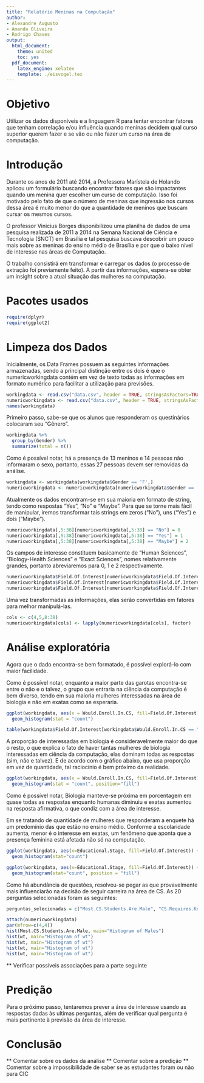 ```yaml
---
title: "Relatório Meninas na Computação"
author:
- Alexandre Augusto
- Amanda Oliveira
- Rodrigo Chaves
output:
  html_document:
    theme: united
    toc: yes
  pdf_document:
    latex_engine: xelatex
    template: ./eisvogel.tex
---
```


# Objetivo

Utilizar os dados disponíveis e a linguagem R para tentar encontrar fatores que tenham correlação e/ou influência quando 
meninas decidem qual curso superior querem fazer e se vão ou não fazer um curso na área
de computação.

# Introdução

Durante os anos de 2011 até 2014, a Professora Marístela de Holando aplicou um formulário 
buscando encontrar fatores que são impactantes quando um menina quer escolher um curso
de computação. Isso foi motivado pelo fato de que o número de meninas que ingressão 
nos cursos dessa área é muito menor do que a quantidade de meninos que buscam cursar os mesmos 
cursos.

O professor Vinícius Borges disponibilizou uma planilha de dados de uma pesquisa 
realizada de 2011 a 2014 na Semana Nacional de Ciência e Tecnologia (SNCT) em Brasília e tal 
pesquisa buscava descobrir um pouco mais sobre as meninas do ensino médio de Brasília e 
por que o baixo nível de interesse nas áreas de Computação.

O trabalho consistirá em transformar e carregar os dados (o processo de extração foi 
previamente feito). A partir das informações, espera-se obter um insight sobre a atual situação 
das mulheres na computação.

# Pacotes usados

```r
require(dplyr)
require(ggplot2)
```

# Limpeza dos Dados

Inicialmente, os Data Frames possuem as seguintes informações armazenadas, sendo a principal distinção entre os dois é que o numericworkingdata contém em vez de texto todas as informações em formato numérico  para facilitar a utilização para previsões.

```r
workingdata <- read.csv("data.csv", header = TRUE, stringsAsFactors=TRUE)
numericworkingdata <- read.csv("data.csv", header = TRUE, stringsAsFactors=FALSE)
names(workingdata)
```

Primeiro passo, sabe-se que os alunos que responderam os questinários colocaram seu "Gênero".

```r
workingdata %>%
  group_by(Gender) %>%
  summarize(total = n())
```

Como é possível notar, há a presença de 13 meninos e 14 pessoas não informaram o sexo, 
portanto, essas 27 pessoas devem ser removidas da análise.

```r
workingdata <- workingdata[workingdata$Gender == 'F',]
numericworkingdata <- numericworkingdata[numericworkingdata$Gender == 'F',]
```

Atualmente os dados encontram-se em sua maioria em formato de string, tendo como respostas "Yes", "No" e "Maybe". Para que se torne mais fácil de manipular, iremos transformar tais strings em zeros ("No"), uns ("Yes") e dois ("Maybe").

```r
numericworkingdata[,5:38][numericworkingdata[,5:38] == "No"] = 0
numericworkingdata[,5:38][numericworkingdata[,5:38] == "Yes"] = 1
numericworkingdata[,5:38][numericworkingdata[,5:38] == "Maybe"] = 2
```

Os campos de interesse constituem basicamente de "Human Sciences", "Biology-Health Sciences"
e "Exact Sciences", nomes relativamente grandes, portanto abreviaremos para 0, 1 e 2 respectivamente.

```r
numericworkingdata$Field.Of.Interest[numericworkingdata$Field.Of.Interest == "Human Sciences"] = 0
numericworkingdata$Field.Of.Interest[numericworkingdata$Field.Of.Interest == "Biology-Health Sciences"] = 1
numericworkingdata$Field.Of.Interest[numericworkingdata$Field.Of.Interest == "Exact Sciences"] = 2
```
 
Uma vez transformadas as informações, elas serão convertidas em fatores para melhor manipulá-las.

```r
cols <- c(4,5,8:38)
numericworkingdata[cols] <- lapply(numericworkingdata[cols], factor)
```

# Análise exploratória

Agora que o dado encontra-se bem formatado, é possível explorá-lo com maior facilidade.

Como é possível notar, enquanto a maior parte das garotas encontra-se entre o não e o talvez, o grupo que entraria na ciência da computação é bem diverso, tendo em sua maioria mulheres interessadas na área de biologia e não em exatas como se esperaria.
```r
ggplot(workingdata, aes(x = Would.Enroll.In.CS, fill=Field.Of.Interest)) +
  geom_histogram(stat = "count")
```
```r

table(workingdata$Field.Of.Interest[workingdata$Would.Enroll.In.CS == "Yes"])
```

A proporção de interessadas em biologia é consideravelmente maior do que o resto, o que explica o fato de haver tantas mulheres de biologia interessadas em ciência da computação, elas dominam todas as respostas (sim, não e talvez). E de acordo com o gráfico abaixo, que usa proporção em vez de quantidade, tal raciocínio é bem próximo da realidade.

```r
ggplot(workingdata, aes(x = Would.Enroll.In.CS, fill=Field.Of.Interest)) +
  geom_histogram(stat = "count", position="fill")
```
Como é possível notar, Biologia manteve-se próxima em porcentagem em quase todas as respostas  enquanto humanas diminuiu e exatas aumentou na resposta afirmativa, o que condiz com a área de interesse.



Em se tratando de quantidade de mulheres que responderam a enquete há um predomínio das que estão no ensino médio. Conforme a escolaridade aumenta, menor é o interesse em exatas, um fenômeno que aponta que a presença feminina está afetada não só na computação.

```r
ggplot(workingdata, aes(x=Educational.Stage, fill=Field.Of.Interest)) +
  geom_histogram(stat="count")
```
```r
ggplot(workingdata, aes(x=Educational.Stage, fill=Field.Of.Interest)) +
  geom_histogram(stat="count", position = "fill")
```

Como há abundância de questões, resolveu-se pegar as que provavelmente mais influenciarão na decisão de seguir carreira na área de CS. As 20 perguntas selecionadas foram as seguintes: 
```r
perguntas_selecionadas = c("Most.CS.Students.Are.Male", "CS.Requires.Knowledge.In.Computers", "Higher.Education.Required.To.Work.In.CS", "Family.Approves.CS.Major", "CS.Has.Low.Employability", "CS.Work.Has.Long.Hours", "CS.Is.Prestigious", "CS.Provides.Good.Wages", "Uses.Computer.At.Home", "Uses.Computer.At.School", "Uses.Computer.At.Library", "Uses.Computer.At.Digital.Inclusion.Center", "Has.Used.Text.Editor", "Has.Used.Image.Editor", "Has.Used.Spreadsheet", "Has.Used.Database", "Has.Used.Internet", "Has.Used.For.Creating.Web.Pages", "Has.Used.For.Development", "Has.Used.Other.Softwares")
```

```r
attach(numericworkingdata)
par(mfrow=c(4,4))
hist(Most.CS.Students.Are.Male, main="Histogram of Males")
hist(wt, main="Histogram of wt")
hist(wt, main="Histogram of wt")
hist(wt, main="Histogram of wt")
hist(wt, main="Histogram of wt")
```

** Verificar possíveis associações para a parte seguinte



# Predição

Para o próximo passo, tentaremos prever a área de interesse usando as respostas dadas às ultimas perguntas, além de verificar qual pergunta é mais pertinente à previsão da área de interesse.

# Conclusão

** Comentar sobre os dados da análise
** Comentar sobre a predição
** Comentar sobre a impossibilidade de saber se as estudantes foram ou não para CIC

